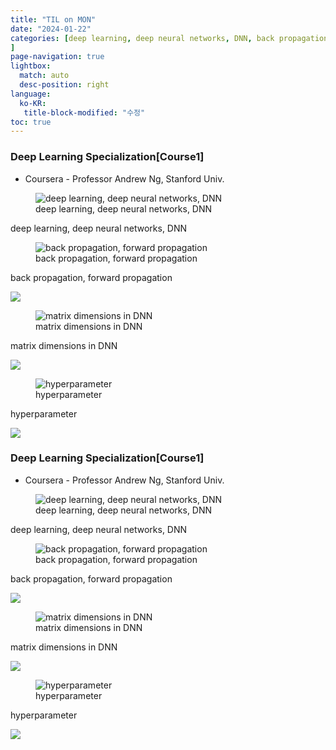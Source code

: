 ```yaml
---
title: "TIL on MON"
date: "2024-01-22"
categories: [deep learning, deep neural networks, DNN, back propagation, forward propagation, matrix dimensions in DNN, hyperparameter
]
page-navigation: true
lightbox: 
  match: auto
  desc-position: right
language: 
  ko-KR:
   title-block-modified: "수정"
toc: true
---
```


::: {.content-visible when-profile="ko"}

### Deep Learning Specialization[Course1]

- Coursera - Professor Andrew Ng, Stanford Univ.


::: {layout-ncol=2}

![deep learning, deep neural networks, DNN](./images/Scan.jpeg)

:::{.callout-note}
deep learning, deep neural networks, DNN
:::

![back propagation, forward propagation](./images/Scan 1.jpeg)

:::{.callout-note}
back propagation, forward propagation
:::

![](./images/Scan 2.jpeg)

:::{.callout-note}
:::

![matrix dimensions in DNN](./images/Scan 3.jpeg)

:::{.callout-note}
matrix dimensions in DNN
:::

![](./images/Scan 4.jpeg)

:::{.callout-note}
:::

![hyperparameter](./images/Scan 5.jpeg)

:::{.callout-note}
hyperparameter
:::

![](./images/Scan 6.jpeg)

:::{.callout-note}
:::

:::

:::

::: {.content-visible when-profile="en"}

### Deep Learning Specialization[Course1]

- Coursera - Professor Andrew Ng, Stanford Univ.

::: {layout-ncol=2}

![deep learning, deep neural networks, DNN](./images/Scan.jpeg)

:::{.callout-note}
deep learning, deep neural networks, DNN
:::

![back propagation, forward propagation](./images/Scan 1.jpeg)

:::{.callout-note}
back propagation, forward propagation
:::

![](./images/Scan 2.jpeg)

:::{.callout-note}
:::

![matrix dimensions in DNN](./images/Scan 3.jpeg)

:::{.callout-note}
matrix dimensions in DNN
:::

![](./images/Scan 4.jpeg)

:::{.callout-note}
:::

![hyperparameter](./images/Scan 5.jpeg)

:::{.callout-note}
hyperparameter
:::

![](./images/Scan 6.jpeg)

:::{.callout-note}
:::

:::

:::